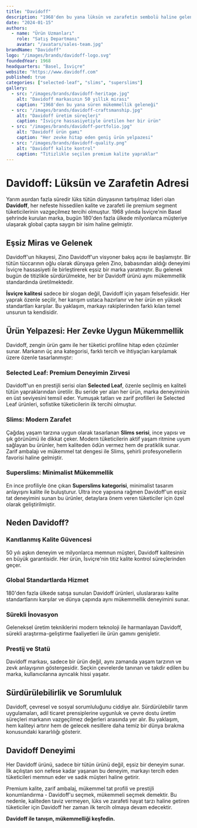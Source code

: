 ```yaml
---
title: "Davidoff"
description: "1968'den bu yana lüksün ve zarafetin sembolü haline gelen Davidoff, dünya çapında premium tütün deneyiminin öncüsüdür."
date: "2024-01-15"
authors:
  - name: "Ürün Uzmanları"
    role: "Satış Departmanı"
    avatar: "/avatars/sales-team.jpg"
brandName: "Davidoff"
logo: "/images/brands/davidoff-logo.svg"
foundedYear: 1968
headquarters: "Basel, İsviçre"
website: "https://www.davidoff.com"
published: true
categories: ["selected-leaf", "slims", "superslims"]
gallery:
  - src: "/images/brands/davidoff-heritage.jpg"
    alt: "Davidoff markasının 50 yıllık mirası"
    caption: "1968'den bu yana süren mükemmellik geleneği"
  - src: "/images/brands/davidoff-craftsmanship.jpg"
    alt: "Davidoff üretim süreçleri"
    caption: "İsviçre hassasiyetiyle üretilen her bir ürün"
  - src: "/images/brands/davidoff-portfolio.jpg"
    alt: "Davidoff ürün gamı"
    caption: "Her zevke hitap eden geniş ürün yelpazesi"
  - src: "/images/brands/davidoff-quality.png"
    alt: "Davidoff kalite kontrol"
    caption: "Titizlikle seçilen premium kalite yapraklar"
---
```


# Davidoff: Lüksün ve Zarafetin Adresi

Yarım asırdan fazla süredir lüks tütün dünyasının tartışılmaz lideri olan **Davidoff**, her nefeste hissedilen kalite ve zarafeti ile premium segment tüketicilerinin vazgeçilmez tercihi olmuştur. 1968 yılında İsviçre'nin Basel şehrinde kurulan marka, bugün 180'den fazla ülkede milyonlarca müşteriye ulaşarak global çapta saygın bir isim haline gelmiştir.

## Eşsiz Miras ve Gelenek

Davidoff'un hikayesi, Zino Davidoff'un visyoner bakış açısı ile başlamıştır. Bir tütün tüccarının oğlu olarak dünyaya gelen Zino, babasından aldığı deneyimi İsviçre hassasiyeti ile birleştirerek eşsiz bir marka yaratmıştır. Bu gelenek bugün de titizlikle sürdürülmekte, her bir Davidoff ürünü aynı mükemmellik standardında üretilmektedir.

**İsviçre kalitesi** sadece bir slogan değil, Davidoff için yaşam felsefesidir. Her yaprak özenle seçilir, her karışım ustaca hazırlanır ve her ürün en yüksek standartları karşılar. Bu yaklaşım, markayı rakiplerinden farklı kılan temel unsurun ta kendisidir.

## Ürün Yelpazesi: Her Zevke Uygun Mükemmellik

Davidoff, zengin ürün gamı ile her tüketici profiline hitap eden çözümler sunar. Markanın üç ana kategorisi, farklı tercih ve ihtiyaçları karşılamak üzere özenle tasarlanmıştır:

### Selected Leaf: Premium Deneyimin Zirvesi

Davidoff'un en prestijli serisi olan **Selected Leaf**, özenle seçilmiş en kaliteli tütün yapraklarından üretilir. Bu seride yer alan her ürün, marka deneyiminin en üst seviyesini temsil eder. Yumuşak tatları ve zarif profilleri ile Selected Leaf ürünleri, sofistike tüketicilerin ilk tercihi olmuştur.

### Slims: Modern Zarafet

Çağdaş yaşam tarzına uygun olarak tasarlanan **Slims serisi**, ince yapısı ve şık görünümü ile dikkat çeker. Modern tüketicilerin aktif yaşam ritmine uyum sağlayan bu ürünler, hem kaliteden ödün vermez hem de pratiklik sunar. Zarif ambalajı ve mükemmel tat dengesi ile Slims, şehirli profesyonellerin favorisi haline gelmiştir.

### Superslims: Minimalist Mükemmellik

En ince profiliyle öne çıkan **Superslims kategorisi**, minimalist tasarım anlayışını kalite ile buluşturur. Ultra ince yapısına rağmen Davidoff'un eşsiz tat deneyimini sunan bu ürünler, detaylara önem veren tüketiciler için özel olarak geliştirilmiştir.

## Neden Davidoff?

### Kanıtlanmış Kalite Güvencesi
50 yılı aşkın deneyim ve milyonlarca memnun müşteri, Davidoff kalitesinin en büyük garantisidir. Her ürün, İsviçre'nin titiz kalite kontrol süreçlerinden geçer.

### Global Standartlarda Hizmet
180'den fazla ülkede satışa sunulan Davidoff ürünleri, uluslararası kalite standartlarını karşılar ve dünya çapında aynı mükemmellik deneyimini sunar.

### Sürekli İnovasyon
Geleneksel üretim tekniklerini modern teknoloji ile harmanlayan Davidoff, sürekli araştırma-geliştirme faaliyetleri ile ürün gamını genişletir.

### Prestij ve Statü
Davidoff markası, sadece bir ürün değil, aynı zamanda yaşam tarzının ve zevk anlayışının göstergesidir. Seçkin çevrelerde tanınan ve takdir edilen bu marka, kullanıcılarına ayrıcalık hissi yaşatır.

## Sürdürülebilirlik ve Sorumluluk

Davidoff, çevresel ve sosyal sorumluluğunu ciddiye alır. Sürdürülebilir tarım uygulamaları, adil ticaret prensiplerine uygunluk ve çevre dostu üretim süreçleri markanın vazgeçilmez değerleri arasında yer alır. Bu yaklaşım, hem kaliteyi artırır hem de gelecek nesillere daha temiz bir dünya bırakma konusundaki kararlılığı gösterir.

## Davidoff Deneyimi

Her Davidoff ürünü, sadece bir tütün ürünü değil, eşsiz bir deneyim sunar. İlk açılıştan son nefese kadar yaşanan bu deneyim, markayı tercih eden tüketicileri memnun eder ve sadık müşteri haline getirir. 

Premium kalite, zarif ambalaj, mükemmel tat profili ve prestijli konumlandırma - Davidoff'u seçmek, mükemmeli seçmek demektir. Bu nedenle, kaliteden taviz vermeyen, lüks ve zarafeti hayat tarzı haline getiren tüketiciler için Davidoff her zaman ilk tercih olmaya devam edecektir.

**Davidoff ile tanışın, mükemmelliği keşfedin.**